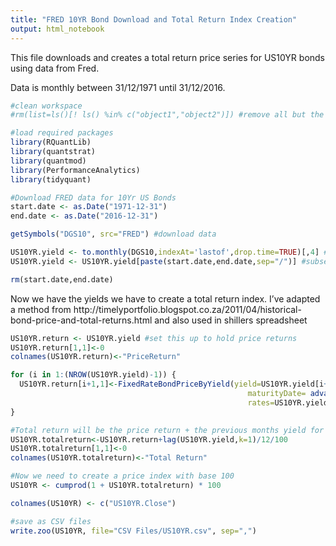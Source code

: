 ```yaml
---
title: "FRED 10YR Bond Download and Total Return Index Creation"
output: html_notebook
---
```


This file downloads and creates a total return price series for US10YR bonds using data from Fred. 

Data is monthly between 31/12/1971 until 31/12/2016.

```r
#clean workspace 
#rm(list=ls()[! ls() %in% c("object1","object2")]) #remove all but the objects you define e.g. object1 and object2
```

```r
#load required packages
library(RQuantLib)
library(quantstrat) 
library(quantmod)
library(PerformanceAnalytics)
library(tidyquant)
```

```r
#Download FRED data for 10Yr US Bonds
start.date <- as.Date("1971-12-31")
end.date <- as.Date("2016-12-31")

getSymbols("DGS10", src="FRED") #download data

US10YR.yield <- to.monthly(DGS10,indexAt='lastof',drop.time=TRUE)[,4] #convert to monthly
US10YR.yield <- US10YR.yield[paste(start.date,end.date,sep="/")] #subset to required period

rm(start.date,end.date)
```

Now we have the yields we have to create a total return index. I've adapted a method from http://timelyportfolio.blogspot.co.za/2011/04/historical-bond-price-and-total-returns.html and also used in shillers spreadsheet

```r
US10YR.return <- US10YR.yield #set this up to hold price returns
US10YR.return[1,1]<-0
colnames(US10YR.return)<-"PriceReturn"

for (i in 1:(NROW(US10YR.yield)-1)) {
  US10YR.return[i+1,1]<-FixedRateBondPriceByYield(yield=US10YR.yield[i+1,1]/100,issueDate=Sys.Date(), 
                                                     maturityDate= advance("UnitedStates/GovernmentBond", Sys.Date(), 10, 3),
                                                     rates=US10YR.yield[i,1]/100,period=2)[1]/100-1
}

#Total return will be the price return + the previous months yield for one month
US10YR.totalreturn<-US10YR.return+lag(US10YR.yield,k=1)/12/100
US10YR.totalreturn[1,1]<-0
colnames(US10YR.totalreturn)<-"Total Return"

#Now we need to create a price index with base 100
US10YR <- cumprod(1 + US10YR.totalreturn) * 100

colnames(US10YR) <- c("US10YR.Close")
```

```r
#save as CSV files
write.zoo(US10YR, file="CSV Files/US10YR.csv", sep=",")
```

